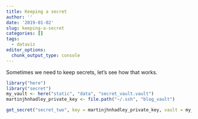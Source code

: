 ```yaml
---
title: Keeping a secret
author: ''
date: '2019-01-02'
slug: keeping-a-secret
categories: []
tags:
  - dataviz
editor_options: 
  chunk_output_type: console
---
```


Sometimes we need to keep secrets, let's see how that works.

```r
library("here")
library("secret")
my_vault <- here("static", "data", "secret_vault.vault")
martinjhnhadley_private_key <- file.path("~/.ssh", "blog_vault")

get_secret("secret_two", key = martinjhnhadley_private_key, vault = my_vault)
```

